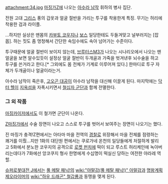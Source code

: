 attachment:34.jpg
[[마징가Z]]에 나오는 [[아수라 남작]] 휘하의 병사 집단.

전원 고대 [[그리스]] 풍의 갑옷과 얼굴 절반을 가리는 투구를 착용한게 특징. 무기는 허리에 착용한 검과 라이플.

...하지만 실상은 맨몸의 [[카부토 코우지]]나 [[보스]] 일당한테도 두들겨맞고 널부러지는 [잡몹]. 하는 짓도 좀 멍청해서 간단한 속임수에도 속아 넘어가는 수준이다. 

투구때문에 얼굴 절반이 보이지 않는데, [[브루터스M3]]가 나오는 시나리오에서 나오는 맨얼굴을 보면 알수있듯이 설정상 얼굴 절반이 두개골과 가죽을 벗겨낸후 뇌수술을 하고 투구를 쓴거라고 한다.[* 그외에도 몸 전체가 기계로 이루어져 있다.] 한마디로 투구 자체가 두개골이나 얼굴이라는거.

아수라 남작이 죽은후, [[고오곤 대공]]이 아수라 남작을 대신해 이끌게 된다. 마지막에는 [[닥터 헬]]이 [[지옥섬]]을 자폭시키면서 [[철십자 군단]]과 함께 전멸한다.

=== 그 외 작품 ===
[[마징카이저]]에서도 이 철가면 군단이 나온다. 

[[Z마징가]]에서 수술 장면이 나오고 스스로 투구를 벗어서 보여주는 장면이 나오기는 했다.

진 마징가 충격!Z편에서는 아타마 마을 전역의 [[경찰]]로 위장해서 마을 전체를 점령하는 쾌거를 이뤘...지만 1화의 대단원 편에서는 쿠로가네 온천의 일당들에게 처절하게 발리고 5화에서 분노한 코우지의 공격으로 [[로켓 펀치]]에 떡이 되고 루스트 허리케인에 녹아버리는데다가 7화에선 앙코쿠지 형사 한명에게 수십명이 떡실신 당하는 여전한 야라레 역할.

[[슈퍼로봇대전 J]]에서는 [[풀 메탈 패닉!]]의 [[wiki:"아말감(풀 메탈 패닉!)" 아말감]]과 [[명왕계획 제오라이머]]의 [[wiki:"하우 드래곤" 철갑룡]]과 동맹을 맺게 된다. 
